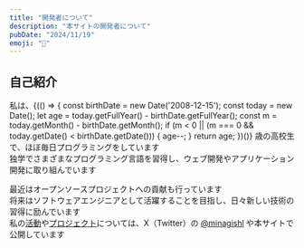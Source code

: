 ```yaml
---
title: "開発者について"
description: "本サイトの開発者について"
pubDate: "2024/11/19"
emoji: "👋"
---
```


## 自己紹介

私は、{(() => {
const birthDate = new Date('2008-12-15');
const today = new Date();
let age = today.getFullYear() - birthDate.getFullYear();
const m = today.getMonth() - birthDate.getMonth();
if (m < 0 || (m === 0 && today.getDate() < birthDate.getDate())) {
age--;
}
return age;
})()} 歳の高校生で、ほぼ毎日プログラミングをしています<br />
独学でさまざまなプログラミング言語を習得し、ウェブ開発やアプリケーション開発に取り組んでいます

最近はオープンソースプロジェクトへの貢献も行っています<br />
将来はソフトウェアエンジニアとして活躍することを目指し、日々新しい技術の習得に励んでいます<br />
私の[活動](/timeline)や[プロジェクト](/projects)については、X（Twitter）の [@minagishl](https://x.com/minagishl) や本サイトで公開しています
